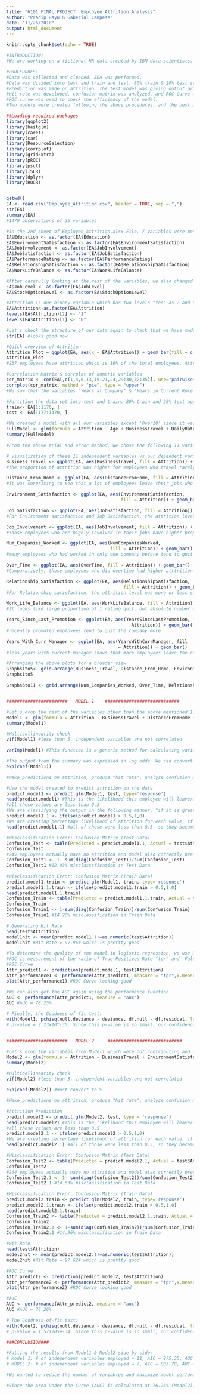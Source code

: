 ```yaml
---
title: "6101 FINAL PROJECT: Employee Attrition Analysis"
author: "Pradip Hayu & Gaberial Campese"
date: "11/26/2018"
output: html_document
---
```


```r
knitr::opts_chunk$set(echo = TRUE)

#INTRODUCTION:
#We are working on a fictional HR data created by IBM data scientists. The link to the dataset is: https://www.ibm.com/communities/analytics/watson-analytics-blog/hr-employee-attrition/. It includes data for all the current and past employees with all the personal, compensation, and performance details. The 35 variables in the dataset are pretty self-explanatory in explaining the reasons behind an employee leaving the company. Attrition is our dependent variable since it is bivariate. We strive to figure out the factors which cause employee attrition by employing a logistic regression model. The dataset will be divided into test and train data and will be trained and tested accordingly. Independent variables will be chosen via trial and error method based on their significance & ROC curve will be used to check the efficiency of the model.The results from our model will be used to prevent top performers from leaving the company.

#PROCEDURES:
#Data was collected and cleaned. EDA was performed.
#Data was divided into test and train and test: 80% train & 20% test set.
#Prediction was made on attrition. The test model was giving output probabilities which ranged from 0 to 1. It didn't make sense as attrition had to be either 0 or 1. The probability limit was set to a particular value in the test model based on trial and error so that maximum model efficiency was possible.
#Hit rate was developed, confusion matrix was analyzed, and ROC Curve was produced.
#ROC curve was used to check the efficiency of the model.
#Two models were created following the above procedures, and the best model was chosen based on model efficiency and cost effectiveness.

##Loading required packages
library(ggplot2)
library(bestglm)
library(caret)
library(car)
library(ResourceSelection)
library(corrplot)
library(gridExtra)
library(pROC)
library(pscl)
library(ISLR)
library(dplyr)
library(ROCR)


getwd()
EA <- read.csv("Employee_Attrition.csv", header = TRUE, sep = ",")
str(EA)
summary(EA)
#1470 observations of 35 variables

#In the 2nd sheet of Employee_Attrition.xlsx File, 7 variables were mentioned which were all factor level variables, however the structure showed them as integers, so let's change those to factor level variables.
EA$Education <- as.factor(EA$Education)
EA$EnvironmentSatisfaction <- as.factor(EA$EnvironmentSatisfaction)
EA$JobInvolvement <- as.factor(EA$JobInvolvement)
EA$JobSatisfaction <- as.factor(EA$JobSatisfaction)
EA$PerformanceRating <- as.factor(EA$PerformanceRating)
EA$RelationshipSatisfaction <- as.factor(EA$RelationshipSatisfaction)
EA$WorkLifeBalance <- as.factor(EA$WorkLifeBalance)

#After carefully looking at the rest of the variables, we also changed these two variables as factor level variables
EA$JobLevel <- as.factor(EA$JobLevel)
EA$StockOptionLevel <- as.factor(EA$StockOptionLevel)

#Attrition is our binary variable which has two levels "Yes" as 2 and "No" as 1, so let's change the "Yes" level from 2 to 1 & "No" level from 1 to 0.
EA$Attrition<-as.factor(EA$Attrition)
levels(EA$Attrition)[2] <- "1"
levels(EA$Attrition)[1] <- "0"

#Let's check the structure of our data again to check that we have made the appropriate changes
str(EA) #looks good now

#Quick overview of Attrition
Attrition_Plot = ggplot(EA, aes(x = EA$Attrition)) + geom_bar(fill = c("blue", "red" )) + theme (text = element_text(size = 10), axis.text.x = element_text(angle = 90, hjust = 1))
Attrition_Plot 
#237 employees have attrition which is 16% of the total employees. Attrition is definitely a big issue.

#Correlation Matrix & corrplot of numeric variables
cor_matrix <- cor(EA[,c(1,4,6,13,19:21,24,29:30,32:35)], use="pairwise", method = "spearman")
corrplot(cor_matrix, method = "pie", type = "upper")
#We saw that the variables 'Years at Company' & 'Years in Current Role', and 'Years at Company' & 'Years with Current Manager' are highly correlated. We need to be careful with these variables when we choose the independent variables for our model later on so that multicollinearity could be prevented.

#Partition the data set into test and train. 80% train and 20% test approach was implemented.
train<- EA[1:1176, ]
test <- EA[1177:1470, ]

#We created a model with all our variables except 'Over18' since it was a factor with only one level; all the employees were over 18 years of age
FullModel <- glm(formula = Attrition ~ Age + BusinessTravel + DailyRate + Department + DistanceFromHome + Education + EducationField + EmployeeCount + EmployeeNumber + EnvironmentSatisfaction + Gender + HourlyRate + JobInvolvement + JobLevel + JobRole + JobSatisfaction + MaritalStatus + MonthlyIncome + MonthlyRate + NumCompaniesWorked+ OverTime + PercentSalaryHike + PerformanceRating + RelationshipSatisfaction + StandardHours + StockOptionLevel + TotalWorkingYears + TrainingTimesLastYear + WorkLifeBalance + YearsAtCompany + YearsInCurrentRole + YearsSinceLastPromotion + YearsWithCurrManager, family = binomial(link = "logit"), data = train)
summary(FullModel)

#From the above trial and error method, we chose the following 11 variables which contributed most(***) to the model: (1)BusinessTravel, (2)DistanceFromHome, (3)EnvironmentSatisfaction, (4)JobInvolvement, (5)JobSatisfaction, (6)NumCompaniesWorked, (7)OverTime, (8)RelationshipSatisfaction, (9)WorkLifeBalance, (10) YearsSinceLastPromotion, & (11) YearsWithCurrManager

# Visualization of these 11 independent variables Vs our dependent variable 'Attrition'
Business_Travel <- ggplot(EA, aes(BusinessTravel, fill = Attrition)) + geom_bar(stat="count")
#The proportion of attrition was higher for employees who travel rarely.

Distance_From_Home <- ggplot(EA, aes(DistanceFromHome, fill = Attrition)) + geom_bar()
#It was surprising to see that a lot of employees leave their jobs who live near to the company.

Environment_Satisfaction <- ggplot(EA, aes(EnvironmentSatisfaction, 
                                           fill = Attrition)) + geom_bar()

Job_Satisfaction <- ggplot(EA, aes(JobSatisfaction, fill = Attrition)) + geom_bar()
#For Environment satisfaction and Job Satisfaction, the attrition level was more or less same across the board.

Job_Involvement <- ggplot(EA, aes(JobInvolvement, fill = Attrition)) + geom_bar()
#Those employees who are highly involved in their jobs have higher proportion of attrition.

Num_Companies_Worked <- ggplot(EA, aes(NumCompaniesWorked, 
                                       fill = Attrition)) + geom_bar()
#many employees who had worked in only one company before tend to quit more

Over_Time <- ggplot(EA, aes(OverTime, fill = Attrition)) + geom_bar()
#Comparatively, those employees who did overtime had higher atttrition rate.

Relationship_Satisfaction <- ggplot(EA, aes(RelationshipSatisfaction,
                                            fill = Attrition)) + geom_bar()
#For Relationship satisfaction, the attrition level was more or less same across the board.

Work_Life_Balance <- ggplot(EA, aes(WorkLifeBalance, fill = Attrition)) + geom_bar()
#It looks like large proportion of 1 rating quit, but absolute number wise ratings 2 and 3 are on the higher side

Years_Since_Last_Promotion <- ggplot(EA, aes(YearsSinceLastPromotion, fill =  
                                               Attrition)) + geom_bar()
#recently promoted employees tend to quit the company more

Years_With_Curr_Manager <- ggplot(EA, aes(YearsWithCurrManager, fill 
                                          = Attrition)) + geom_bar()
#less years with current manager shows that more employees leave the company

#Arranging the above plots for a broader view
Graphs1to5<- grid.arrange(Business_Travel, Distance_From_Home, Environment_Satisfaction, Job_Involvement, Job_Satisfaction, ncol = 2)
Graphs1to5

Graphs6to11 <- grid.arrange(Num_Companies_Worked, Over_Time, Relationship_Satisfaction, Work_Life_Balance, Years_Since_Last_Promotion, Years_With_Curr_Manager, ncol = 2)


#######################   MODEL 1    ############################

#Let's drop the rest of the variables other than the above mentioned 11 variables and then run the logistic regression model
Model1 <- glm(formula = Attrition ~ BusinessTravel + DistanceFromHome + EnvironmentSatisfaction + JobInvolvement + JobSatisfaction + NumCompaniesWorked + OverTime + RelationshipSatisfaction + WorkLifeBalance + YearsSinceLastPromotion + YearsWithCurrManager, family = binomial(link = "logit"), data = train)
summary(Model1)

#Multicollinearity check
vif(Model1) #less than 5. independent variables are not correlated

varImp(Model1) #This function is a generic method for calculating variable importance for objects produced by train. The independent variable "Over Time" is in the top of the list with a value of 8.912969.	

#The output from the summary was expressed in log odds. We can convert to percentage by using an exponential function as follows:
exp(coef(Model1))

#Make predictions on attrition, produce "hit rate", analyze confusion matrix and ROC Curve

#Use the model created to predict attrition on the data
predict.model1 <- predict.glm(Model1, test, type='response')
head(predict.model1) #This is the likelihood this employee will leave/quit (attrition)
#all these values are less than 0.5
#We are classifying the output in the following manner, "if it is greater than .5 label as 1 if not label as a 0."
predict.model1.1 <- ifelse(predict.model1 > 0.5,1,0)
#We are creating percentage likelihood of attrition for each value, if it is above 50%, we are saying it's more likely to occur. 
head(predict.model1.1) #all of those were less than 0.5, so they became zeroes

#Misclassification Error: Confusion Matrix (Test Data)
Confusion_Test <- table(Predicted = predict.model1.1, Actual = test$Attrition)
Confusion_Test 
#245 employees actually have no attrition and model also correctly predicts them to be belonging to zero or no attrition. This is a correct classification. Model predicts 11 employees have attrition which is true. The other two numbers of the diagonal are misclassified. 32 employees actually have attrition, but the model predicted them to be belonging to no attrition. 6 employees had no attrtion, but the model classified them as having attrition. 
Confusion_Test1 <- 1- sum(diag(Confusion_Test))/sum(Confusion_Test)
Confusion_Test1 #12.93% misclasssfication in Test Data

#Misclassification Error: Confusion Matrix (Train Data)
predict.model1.train <- predict.glm(Model1, train, type='response')
predict.model1.1.train <- ifelse(predict.model1.train > 0.5,1,0)
head(predict.model1.1.train)
Confusion_Train <- table(Predicted = predict.model1.1.train, Actual = train$Attrition)
Confusion_Train
Confusion_Train1 <- 1-sum(diag(Confusion_Train))/sum(Confusion_Train)
Confusion_Train1 #14.20% misclassification in Train Data

# Generating Hit Rate
head(test$Attrition)
model1hit <- mean(predict.model1.1!=as.numeric(test$Attrition))
model1hit #Hit Rate = 97.96# which is prettty good

#To determine the quality of the model in logistic regression, we use ROC and AUC.
#ROC is measurement of the ratio of True Positives Rate "tpr" and  False Positives Rate "fpr"
#ROC Curve
Attr_predict1 <- prediction(predict.model1, test$Attrition)
Attr_performance1 <- performance(Attr_predict1, measure = "tpr",x.measure = "fpr")
plot(Attr_performance1) #ROC Curve looking good

#We can also get the AUC again using the performance function
AUC <- performance(Attr_predict1, measure = "auc")
AUC #AUC = 78.25% 

# Finally, the Goodness-of-fit test:
with(Model1, pchisq(null.deviance - deviance, df.null - df.residual, lower.tail = F))
# p-value = 2.23x10^-35. Since this p-value is so small, our confidence level is so high which means that this model is statistically significant


#######################   MODEL 2     ############################

#Let's drop the variables from Model1 which were not contributing and create a new logistic regression model. This model now contains only 7 independent variables.
Model2 <- glm(formula = Attrition ~ BusinessTravel + EnvironmentSatisfaction + JobInvolvement + JobSatisfaction + OverTime + WorkLifeBalance + YearsWithCurrManager,family = binomial(link = "logit"), data = train)
summary(Model2)

#Multicollinearity check
vif(Model2) #less than 5. independent variables are not correlated

exp(coef(Model2)) #must convert to %

#Make predictions on attrition, produce "hit rate", analyze confusion matrix and ROC Curve

#Attrition Prediction
predict.model2 <- predict.glm(Model2, test, type = 'response')
head(predict.model2) #This is the likelihood this employee will leave/quit (attrition)
#all these values are less than 0.5
predict.model2.1 <- ifelse(predict.model2 > 0.5,1,0)
#We are creating percentage likelihood of attrition for each value, if it is above 50%, we are saying it's more likely to occur. 
head(predict.model2.1) #all of those were less than 0.5, so they became zeroes

#Misclassification Error: Confusion Matrix (Test Data)
Confusion_Test2 <- table(Predicted = predict.model2.1, Actual = test$Attrition)
Confusion_Test2
#244 employees actually have no attrition and model also correctly predicts them to be belonging to zero or no attrition. This is a correct classification. Model predicts 7 employees have attrition which is true. The other two numbers of the diagonal are misclassified. 36 employees actually have attrition, but the model predicted them to be belonging to no attrition. 7 employees had no attrtion, but the model classified them as having attrition. 
Confusion_Test2.1 <- 1- sum(diag(Confusion_Test2))/sum(Confusion_Test2)
Confusion_Test2.1 #14.63% misclasssfication in Test Data

#Misclassification Error: Confusion Matrix (Train Data)
predict.model2.train <- predict.glm(Model2, train, type='response')
predict.model2.1.train <- ifelse(predict.model2.train > 0.5,1,0)
head(predict.model2.1.train)
Confusion_Train2 <- table(Predicted = predict.model2.1.train, Actual = train$Attrition)
Confusion_Train2
Confusion_Train2.1 <- 1-sum(diag(Confusion_Train2))/sum(Confusion_Train2)
Confusion_Train2.1 #14.96% misclassification in Train Data

#Hit Rate
head(test$Attrition)
model2hit <- mean(predict.model2.1!=as.numeric(test$Attrition))
model2hit #Hit Rate = 97.62# which is prettty good

#ROC Curve
Attr_predict2 <- prediction(predict.model2, test$Attrition)
Attr_performance2 <- performance(Attr_predict2, measure = "tpr",x.measure = "fpr")
plot(Attr_performance2) #ROC Curve looking good

#AUC
AUC <- performance(Attr_predict2, measure = "auc")
AUC #AUC = 76.26%

# The Goodness-of-fit test:
with(Model2, pchisq(null.deviance - deviance, df.null - df.residual, lower.tail = F))
# p-value = 1.571205e-34. Since this p-value is so small, our confidence level is so high which means that this model is statistically significant

###CONCLUSION###

#Putting the results from Model1 & Model2 side by side:
# Model 1: # of independent variables employed = 11, AIC = 875.35, AUC = 78.25%
# MODEL 2: # of independent variables employed = 7, AIC = 883.78, AUC = 76.26%

#We wanted to reduce the number of variables and maximize model performance. The value of AIC increased and the percentage value of AUC decreased when we moved from Model1 to Model2. These numbers indicate a slight decrease in model efficiency. However, we will stick with Model2 since the number of variables were significantly decreased in Model2 which makes it more cost effective.

#Since the Area Under the Curve (AUC) is calculated at 76.26% (Model2); it represents a reasonably good model. Generally models with AUC between 50% and 60% are considered unsuccessful, and models exceeding 90% as very good. A result in the 70%-80% range is considered fair to good.

```


